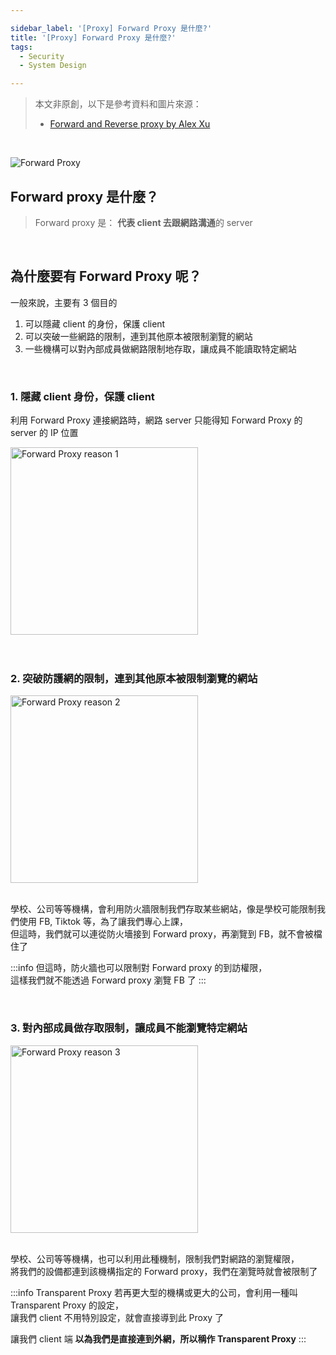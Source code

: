 ```yaml
---

sidebar_label: '[Proxy] Forward Proxy 是什麼?'
title: '[Proxy] Forward Proxy 是什麼?'
tags:
  - Security
  - System Design 

---
```


> 本文非原創，以下是參考資料和圖片來源：
> - [Forward and Reverse proxy by Alex Xu](https://www.linkedin.com/posts/alexxubyte_systemdesign-coding-interviewtips-activity-6990698121835986944-_gl8?utm_source=share&utm_medium=member_desktop) <br />
> 

<br />

![Forward Proxy](/img/forward-proxy.png)

## Forward proxy 是什麼？

> Forward proxy 是： **代表 client 去跟網路溝通**的 server

<br />

## 為什麼要有 Forward Proxy 呢？
一般來說，主要有 3 個目的

1. 可以隱藏 client 的身份，保護 client
2. 可以突破一些網路的限制，連到其他原本被限制瀏覽的網站
3. 一些機構可以對內部成員做網路限制地存取，讓成員不能讀取特定網站

<br />

### 1. 隱藏 client 身份，保護 client
利用 Forward Proxy 連接網路時，網路 server 只能得知 Forward Proxy 的 server 的 IP 位置

<img src="/img/forward-proxy-reason-1.png" alt="Forward Proxy reason 1" width="300" />
<br /><br />


<br />

### 2. 突破防護網的限制，連到其他原本被限制瀏覽的網站

<img src="/img/forward-proxy-reason-2.png" alt="Forward Proxy reason 2" width="300" />
<br /><br />

學校、公司等等機構，會利用防火牆限制我們存取某些網站，像是學校可能限制我們使用 FB, Tiktok 等，為了讓我們專心上課，<br />
但這時，我們就可以連從防火墻接到 Forward proxy，再瀏覽到 FB，就不會被檔住了

:::info
但這時，防火牆也可以限制對 Forward proxy 的到訪權限，<br />
這樣我們就不能透過 Forward proxy 瀏覽 FB 了
:::


<br />

### 3. 對內部成員做存取限制，讓成員不能瀏覽特定網站

<img src="/img/forward-proxy-reason-3.png" alt="Forward Proxy reason 3" width="300" />
<br /><br />

學校、公司等等機構，也可以利用此種機制，限制我們對網路的瀏覽權限，<br />
將我們的設備都連到該機構指定的 Forward proxy，我們在瀏覽時就會被限制了

:::info Transparent Proxy
若再更大型的機構或更大的公司，會利用一種叫 Transparent Proxy 的設定，<br />
讓我們 client 不用特別設定，就會直接導到此 Proxy 了<br />

讓我們 client 端 **以為我們是直接連到外網，所以稱作 Transparent Proxy**
:::